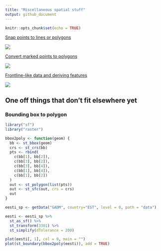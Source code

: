 ```yaml
---
title: "Miscellaneous spatial stuff"
output: github_document
---
```


```r
knitr::opts_chunk$set(echo = TRUE)
```

[Snap points to lines or polygons](snap-points.md)

![](images/ee-snap-points-to-line.png)

[Convert marked points to polygons](marked-points-to-polygons.md)

![](images/ee-points-to-polygons-1.png)


[Frontline-like data and deriving features](frontlines.md)

![](images/latvia-frontlines.png)

## One off things that don't fit elsewhere yet

### Bounding box to polygon

```r
library("sf")
library("raster")

bbox2poly <- function(geom) {
  bb <- st_bbox(geom)
  crs <- st_crs(bb)
  pts <- rbind(
    c(bb[1], bb[2]),
    c(bb[3], bb[2]),
    c(bb[3], bb[4]),
    c(bb[1], bb[4]),
    c(bb[1], bb[2])
  )
  out <- st_polygon(list(pts))
  out <- st_sfc(out, crs = crs)
  out
}

eesti_sp <- getData("GADM", country="EST", level = 0, path = "data")

eesti <- eesti_sp %>%
  st_as_sf() %>%
  st_transform(3301) %>%
  st_simplify(dTolerance = 200) 

plot(eesti[, 1], col = 0, main = "")
plot(st_boundary(bbox2poly(eesti)), add = TRUE)


```

